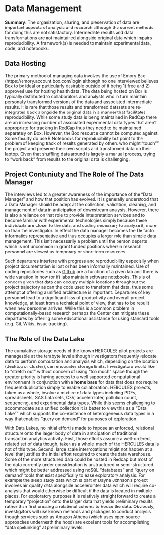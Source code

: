 # Data Management

**Summary**: The organization, sharing, and preservation of data are important aspects of analysis and research although the current methods for doing this are not satisfactory. Intermediate results and data transformations are not maintained alongside original data which impairs reproducibility. A framework(s) is needed to maintain experimental data, code, and notebooks.

## Data Hosting

The primary method of managing data involves the use of Emory Box (https://emory.account.box.com/login although no one interviewed believes Box to be ideal or particularly desirable outside of it being 1) free and 2) approved use for hosting health data. The data being hosted on Box is typically distributed to collaborators and analysts who in turn maintain personally transformed versions of the data and associated intermediate results. It is rare that those results and transformed datasets are re-integrated back alongside the original data in a manner that facilitates reproducibility. While some study data is being maintained in RedCap there are an increasing number of associated experimental data types that aren't appropriate for tracking in RedCap thus they need to be maintained separately on Box. However, the Box resource cannot be computed against. Some faculty do use R Notebooks for reproducibility but point to the problem of keeping track of results generated by others who might "touch"" the project and preserve their own scripts and transformed data on their laptop. Given that shuffling data around is largely a manual process, trying to “work back” from results to the original data is challenging.

## Project Contuniuty and The Role of The Data Manager

The interviews led to a greater awareness of the importance of the "Data Manager" and how that position has evolved. It is generally understood that a Data Manager should be adept at the collection, validation, cleaning, and management of data in anticipation of downstream analysis. However, there is also a reliance on that role to provide interpretation services and to become familiar with experimental technologies simply because these individuals are closer to the data, and coding necessary to analyze it, more so than the investigator. In effect the data manager becomes the De facto informatics representative and thus occupies a larger role than simple data management. This isn't necessarily a problem until the person departs which is not uncommon in grant funded positions wherein research personnel are viewed as temporary or short term resources. 

Such departures interfere with progress and reproducibility especially when project documentation is lost or has been informally maintained. Use of coding repositories such as [Github](https://github.com/) are a function of a given lab and there is wide variation in how (or if) labs maintain software notebooks. This is of concern given that data can occupy multiple locations throughout the project trajectory as can the code used to transform that data, thus some attempt at offering a unified architecture is important. Departures of key personnel lead to a significant loss of productivity and overall project knowledge, at least from a technical point of view, that has to be rebuilt when new personnel arrives. While this is a common problem in computationally-based research perhaps the Center can mitigate these departures by offering some educational assistance for using standard tools (e.g. Git, Wikis, issue tracking). 

## The Role of the Data Lake

The cumulative storage needs of the known HERCULES pilot projects are manageable at the terabyte level although investigators frequently relocate data to perform computation and analysis which, depending on the location (desktop or cluster), can encounter storage limits. Investigators would like to "stretch out" without concern of using "too much" space though the greater priority is having access to a well supported computational environment in conjunction with a **home base** for data that does not require frequent duplication simply to enable collaboration. HERCULES projects, taken as a whole, involve a mixture of data types including PDFs, spreadsheets, SAS Data sets, CSV, accelermoter, pollution count, sequencing, and experimental data types. While this seems challenging to accommodate as a unified collection it is better to view this as a "Data Lake"" which supports the co-existence of heterogeneous data types in a way that enables "query on demand" for purposes of exploration. 

With Data Lakes, no initial effort is made to impose an enforced, relational structure onto the larger body of data in anticipation of traditional transaction analytics activity. First, those efforts assume a well-ordered, related set of data though, taken as a whole, much of the HERCULES data is not of this type. Second, large scale interrogations might not happen at a level that justifies the initial effort required to create the data warehouse. Some of the more structured data could be hosted in Redcap but most of the data currently under consideration is unstructured or semi-structured which might be better addressed using noSQL "databases" and "query on demand" tools that exist specifically to ease exploratory analysis. For example the sleep study data which is part of Dayna Johnson's project involves air quality data alongside acceleromter data which will require co-analysis that would otherwise be difficult if the data is located in multiple places. For exploratory purposes it is relatively straight forward to create a temporary "projection" onto the larger data that yields preliminary results rather than first creating a relational schema to house the data. Obviously, investigators will use known methods and packages to conduct analysis though services such as Amazon Athena (which uses open source approaches underneath the hood) are excellent tools for accomplishing "data spelunking" at preliminary levels. 
